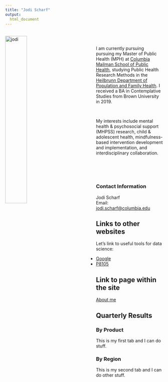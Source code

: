 ```yaml
---
title: "Jodi Scharf"
output: 
  html_document
---
```

<br><img src="images/jodi_pic.png" alt="jodi" style="width:37%; padding-right: 100px" align ="left"><br>

I am currently pursuing pursuing my Master of Public Health (MPH) at [Columbia Mailman School of Public Health](http://www.mailman.columbia.edu/), studying Public Health Research Methods in the [Heilbrunn Department of Population and Family Health](http://www.publichealth.columbia.edu/academics/departments/population-family-health). I received a BA in Contemplative Studies from Brown University in 2019.

<br>

My interests include mental health & psychosocial support (MHPSS) research, child & adolescent health, mindfulness-based intervention development and implementation, and interdisciplinary collaboration.

<br><br><br>

### Contact Information

Jodi Scharf <br>
Email: [jodi.scharf@columbia.edu](mailto:jodi.scharf@columbia.edu)  

## Links to other websites

Let's link to useful tools for data science:

* [Google](https://www.google.com/)
* [P8105](https://p8105.com)

## Link to page within the site

[About me](about.html)

## Quarterly Results {.tabset}

### By Product

This is my first tab and I can do stuff.

### By Region

This is my second tab and I can do other stuff.
